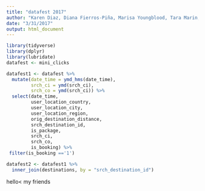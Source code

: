 ```yaml
---
title: "datafest 2017"
author: "Karen Diaz, Diana Fierros-Piña, Marisa Youngblood, Tara Marin, and Marta García"
date: "3/31/2017"
output: html_document
---
```


```r
library(tidyverse)
library(dplyr)
library(lubridate)
datafest <- mini_clicks
```

```r

datafest1 <- datafest %>%
  mutate(date_time = ymd_hms(date_time),
         srch_ci = ymd(srch_ci),
         srch_co = ymd(srch_ci)) %>%
  select(date_time,
         user_location_country, 
         user_location_city,
         user_location_region,
         orig_destination_distance,
         srch_destination_id,
         is_package, 
         srch_ci, 
         srch_co,
         is_booking) %>%
 filter(is_booking =='1') 

datafest2 <- datafest1 %>%
  inner_join(destinations, by = "srch_destination_id")

```



hello< my friends

